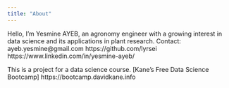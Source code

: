 ```yaml
---
title: "About"
---
```


Hello, I'm Yesmine AYEB, an agronomy engineer with a growing interest in data science and its applications in plant research.
Contact: 
ayeb.yesmine@gmail.com
https://github.com/lyrsei
https://www.linkedin.com/in/yesmine-ayeb/ 

This is a project for a data science course. [Kane's Free Data Science Bootcamp] https://bootcamp.davidkane.info


